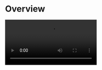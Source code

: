 
# Overview

<Video src="https://www.youtube.com/embed/mEg32GyIqgI"/>

### What is the Call Kit

<CallKit_Overview_BasicDescription/>


## When do you need the Call Kit

<CallKit_Whentouse/>

To finest-grained build a call app, you may try our [Video Call SDK](https://www.zegocloud.com/docs/video-call/overview?platform=android&language=java) to make full customization.

## Embedded features

<CallKit_Overview_EmbededFeatures/>

## Recommended resources


<CardGroup cols={2}>
  <Card title="To implement a basic call swiftly, follow the steps:">
	  <Button primary-color="NavyBlue" target="_self" href="./quick-start">QUICK START</Button>
  </Card>
  <Card title="To implement a call with call invitation, follow the steps:">
    <Button primary-color="NavyBlue" target="_self" href="./03-Quick%20start%20(with%20call%20invitation).mdx">QUICK START (with call invitation)</Button>
  </Card>
  <Card title="To configure prebuilt UI for a custom experience:">
	  <Button primary-color="NavyBlue" target="_self" href="./04-Calling config/01-Overview.mdx">Custom Prebuilt UI</Button>
  </Card>
  <Card title="To get the Sample Code:">
	  <Button primary-color="NavyBlue" target="_blank" href="https://github.com/ZEGOCLOUD/zego_uikit_prebuilt_call_example_android">SAMPLE CODE</Button>
  </Card>
</CardGroup>
